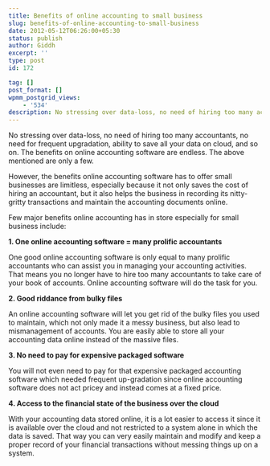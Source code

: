 ```yaml
---
title: Benefits of online accounting to small business
slug: benefits-of-online-accounting-to-small-business
date: 2012-05-12T06:26:00+05:30
status: publish
author: Giddh
excerpt: ''
type: post
id: 172

tag: []
post_format: []
wpmm_postgrid_views:
    - '534'
description: No stressing over data-loss, no need of hiring too many accountants, no need for frequent upgradation, ability to save all your data on cloud, and so on.
---
```

No stressing over data-loss, no need of hiring too many accountants, no need for frequent upgradation, ability to save all your data on cloud, and so on. The benefits on online accounting software are endless. The above mentioned are only a few.

However, the benefits online accounting software has to offer small businesses are limitless, especially because it not only saves the cost of hiring an accountant, but it also helps the business in recording its nitty-gritty transactions and maintain the accounting documents online.

Few major benefits online accounting has in store especially for small business include:

**1. One online accounting software = many prolific accountants**

One good online accounting software is only equal to many prolific accountants who can assist you in managing your accounting activities. That means you no longer have to hire too many accountants to take care of your book of accounts. Online accounting software will do the task for you.

**2. Good riddance from bulky files**

An online accounting software will let you get rid of the bulky files you used to maintain, which not only made it a messy business, but also lead to mismanagement of accounts. You are easily able to store all your accounting data online instead of the massive files.

**3. No need to pay for expensive packaged software**

You will not even need to pay for that expensive packaged accounting software which needed frequent up-gradation since online accounting software does not act pricey and instead comes at a fixed price.

**4. Access to the financial state of the business over the cloud**

With your accounting data stored online, it is a lot easier to access it since it is available over the cloud and not restricted to a system alone in which the data is saved. That way you can very easily maintain and modify and keep a proper record of your financial transactions without messing things up on a system.


[](https://medium.com/m/signin?operation=register&redirect=https%3A%2F%2Fblog.giddh.com%2Fbenefits-of-online-accounting-to-small-business-9a9880886e4e&source=post_actions_footer--------------------------bookmark_sidebar-)
